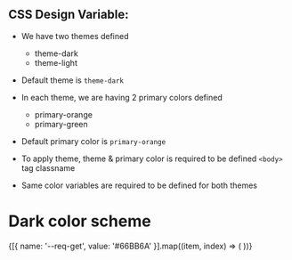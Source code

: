 
<Meta title="Design/Design Variables" />

## **CSS Design Variable:**

- We have two themes defined
  - theme-dark
  - theme-light
- Default theme is `theme-dark`

- In each theme, we are having 2 primary colors defined
  - primary-orange
  - primary-green
- Default primary color is `primary-orange`

- To apply theme, theme & primary color is required to be defined `<body>` tag classname

- Same color variables are required to be defined for both themes

# Dark color scheme

<div classname="theme-dark">
  <ColorPalette>
    {[{ name: '--req-get', value: '#66BB6A' }].map((item, index) => (
      <ColorItem
        key={`dark-theme-color-${index}`}
        title={item.name}
        colors={{ value: item.value }}
      />
    ))}
  </ColorPalette>
</div>
